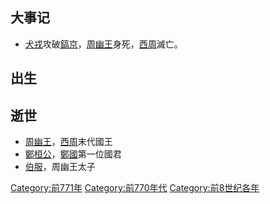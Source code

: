 {{yearTOC|-771|[[庚午|庚午年]]；[[周幽王|周幽王]]十一年；[[魯孝公|魯孝公]]三十六年；[[齊莊公|齊莊公]]二十四年；[[晉文侯|晉文侯]]十年；[[秦襄公|秦襄公]]七年；[[楚若敖|楚若敖]]二十年；[[宋戴公|宋戴公]]二十九年；[[衛武公|衛武公]]四十二年；[[陳平公|陳平公]]七年；[[蔡釐侯|蔡釐侯]]三十九年；[[曹惠伯|曹惠伯]]二十五年；[[鄭桓公|鄭桓公]]三十六年；[[燕頃侯|燕頃侯]]二十年}}

== 大事记 ==
*[[犬戎|犬戎]]攻破[[鎬京|鎬京]]，[[周幽王|周幽王]]身死，[[西周|西周]]滅亡。

== 出生 ==

== 逝世 ==
*[[周幽王|周幽王]]，[[西周|西周]]末代國王
*[[鄭桓公|鄭桓公]]，[[鄭國|鄭國]]第一位國君
*[[伯服|伯服]]，周幽王太子

[[Category:前771年|Category:前771年]]
[[Category:前770年代|Category:前770年代]]
[[Category:前8世纪各年|Category:前8世纪各年]]